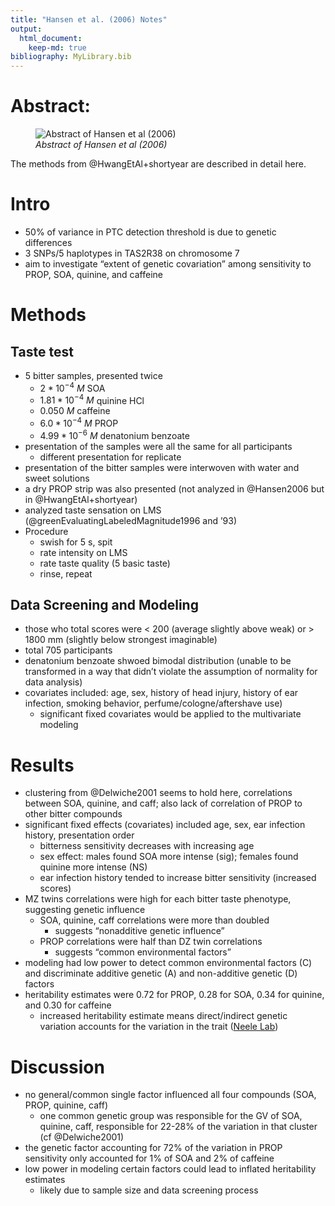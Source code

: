 ```yaml
---
title: "Hansen et al. (2006) Notes"
output: 
  html_document:
    keep-md: true
bibliography: MyLibrary.bib
---
```

# Abstract: 
![*Abstract of Hansen et al (2006)*](C:/Users/Matthiew/Documents/Research/Candidacy/JournalClub/CandidacyJournalClub/Hansen2006Abstract.png)  

The methods from @HwangEtAl+shortyear are described in detail here.

# Intro  
- 50% of variance in PTC detection threshold is due to genetic differences  
- 3 SNPs/5 haplotypes in TAS2R38 on chromosome 7
- aim to investigate "extent of genetic covariation" among sensitivity to PROP, SOA, quinine, and caffeine

# Methods
## Taste test
- 5 bitter samples, presented twice
  - $2*10^{-4}\ M$ SOA
  - $1.81*10^{-4}\ M$ quinine HCl
  - $0.050 \ M$ caffeine
  - $6.0*10^{-4}\ M$ PROP
  - $4.99*10^{-6}\ M$ denatonium benzoate
- presentation of the samples were all the same for all participants
  + different presentation for replicate
- presentation of the bitter samples were interwoven with water and sweet solutions
- a dry PROP strip was also presented (not analyzed in @Hansen2006 but in @HwangEtAl+shortyear)
- analyzed taste sensation on LMS (@greenEvaluatingLabeledMagnitude1996 and '93)
- Procedure
  - swish for 5 s, spit
  - rate intensity on LMS
  - rate taste quality (5 basic taste)
  - rinse, repeat

## Data Screening and Modeling
- those who total scores were < 200 (average slightly above weak) or > 1800 mm (slightly below strongest imaginable)
- total 705 participants
- denatonium benzoate shwoed bimodal distribution (unable to be transformed in a way that didn't violate the assumption of normality for data analysis)
- covariates included: age, sex, history of head injury, history of ear infection, smoking behavior, perfume/cologne/aftershave use)
  + significant fixed covariates would be applied to the multivariate modeling
  
# Results
- clustering from @Delwiche2001 seems to hold here, correlations between SOA, quinine, and caff; also lack of correlation of PROP to other bitter compounds
- significant fixed effects (covariates) included age, sex, ear infection history, presentation order
  + bitterness sensitivity decreases with increasing age
  + sex effect: males found SOA more intense (sig); females found quinine more intense (NS)
  + ear infection history tended to increase bitter sensitivity (increased scores)
- MZ twins correlations were high for each bitter taste phenotype, suggesting genetic influence
  + SOA, quinine, caff correlations were more than doubled
    + suggests "nonadditive genetic influence"
  + PROP correlations were half than DZ twin correlations
    + suggests "common environmental factors"
- modeling had low power to detect common environmental factors (C) and discriminate additive genetic (A) and non-additive genetic (D) factors
- heritability estimates were 0.72 for PROP, 0.28 for SOA, 0.34 for quinine, and 0.30 for caffeine
  + increased heritability estimate means direct/indirect genetic variation accounts for the variation in the trait ([Neele Lab](https://www.nealelab.is/blog/2017/9/13/heritability-101-what-is-heritability#:~:text=A%20high%20heritability%2C%20close%20to,to%20be%20informative%20%5B4%5D.))
  
# Discussion
- no general/common single factor influenced all four compounds (SOA, PROP, quinine, caff)
  + one common genetic group was responsible for the GV of SOA, quinine, caff, responsible for 22-28% of the variation in that cluster (cf @Delwiche2001)
- the genetic factor accounting for 72% of the variation in PROP sensitivity only accounted for 1% of SOA and 2% of caffeine
- low power in modeling certain factors could lead to inflated heritability estimates
  + likely due to sample size and data screening process